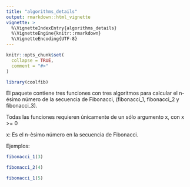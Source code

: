 ```yaml
---
title: "algorithms_details"
output: rmarkdown::html_vignette
vignette: >
  %\VignetteIndexEntry{algorithms_details}
  %\VignetteEngine{knitr::rmarkdown}
  %\VignetteEncoding{UTF-8}
---
```


```r
knitr::opts_chunk$set(
  collapse = TRUE,
  comment = "#>"
)
```

```r
library(coolfib)
```

El paquete contiene tres funciones con tres algoritmos para calcular el n-ésimo número de la secuencia de Fibonacci, (fibonacci_1, fibonacci_2 y fibonacci_3).

Todas las funciones requieren únicamente de un sólo argumento x, con x >= 0

x: Es el n-èsimo número en la secuencia de Fibonacci.

Ejemplos:

```r
fibonacci_1(3)
```

```r
fibonacci_2(4)
```

```r
fibonacci_1(5)
```
